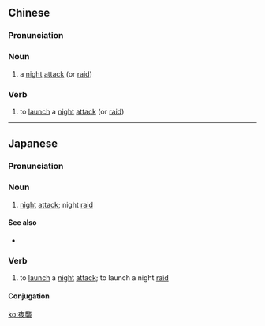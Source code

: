 {{also|夜袭}}
==Chinese==
{{zh-forms|s=夜袭}}

===Pronunciation===
{{zh-pron
|m=yèxí
|cat=n,v
}}

===Noun===
{{zh-noun}}

# a [[night]] [[attack]] (or [[raid]])

===Verb===
{{zh-verb}}

# to [[launch]] a [[night]] [[attack]] (or [[raid]])

----

==Japanese==
{{ja-kanjitab|や|しゅう|yomi=o}}

===Pronunciation===
{{ja-pron|やしゅう|y=o}}

===Noun===
{{ja-noun|やしゅう}}

# [[night]] [[attack]]; night [[raid]]

====See also====
* {{ja-r|夜戦|やせん}}

===Verb===
{{ja-verb-suru|やしゅう}}

#to [[launch]] a [[night]] [[attack]]; to launch a night [[raid]]

====Conjugation====
{{ja-suru|やしゅう}}

[[ko:夜襲]]